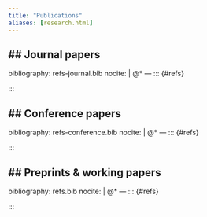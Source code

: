 ```yaml
---
title: "Publications"
aliases: [research.html]
---
```


::: {#journal-refs .refsection}
## Journal papers
---
bibliography: refs-journal.bib
nocite: |
  @*
---
::: {#refs}
:::
:::

::: {#conf-refs .refsection}
## Conference papers
---
bibliography: refs-conference.bib
nocite: |
  @*
---
::: {#refs}
:::
:::

::: {#preprint-refs .refsection}
## Preprints & working papers
---
bibliography: refs.bib
nocite: |
  @*
---
::: {#refs}
:::
:::
